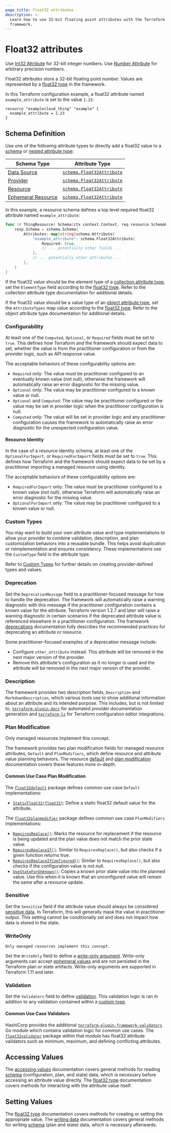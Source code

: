 ```yaml
---
page_title: Float32 attributes
description: >-
  Learn how to use 32-bit floating point attributes with the Terraform plugin
  framework.
---
```


# Float32 attributes

<Tip>

Use [Int32 Attribute](/terraform/plugin/framework/handling-data/attributes/int32) for 32-bit integer numbers. Use [Number Attribute](/terraform/plugin/framework/handling-data/attributes/number) for arbitrary precision numbers.

</Tip>

Float32 attributes store a 32-bit floating point number. Values are represented by a [float32 type](/terraform/plugin/framework/handling-data/types/float32) in the framework.

In this Terraform configuration example, a float32 attribute named `example_attribute` is set to the value `1.23`:

```hcl
resource "examplecloud_thing" "example" {
  example_attribute = 1.23
}
```

## Schema Definition

Use one of the following attribute types to directly add a float32 value to a [schema](/terraform/plugin/framework/handling-data/schemas) or [nested attribute type](/terraform/plugin/framework/handling-data/attributes#nested-attribute-types):

| Schema Type | Attribute Type |
|-------------|----------------|
| [Data Source](/terraform/plugin/framework/data-sources) | [`schema.Float32Attribute`](https://pkg.go.dev/github.com/hashicorp/terraform-plugin-framework/datasource/schema#Float32Attribute) |
| [Provider](/terraform/plugin/framework/providers) | [`schema.Float32Attribute`](https://pkg.go.dev/github.com/hashicorp/terraform-plugin-framework/provider/schema#Float32Attribute) |
| [Resource](/terraform/plugin/framework/resources) | [`schema.Float32Attribute`](https://pkg.go.dev/github.com/hashicorp/terraform-plugin-framework/resource/schema#Float32Attribute) |
| [Ephemeral Resource](/terraform/plugin/framework/ephemeral-resources) | [`schema.Float32Attribute`](https://pkg.go.dev/github.com/hashicorp/terraform-plugin-framework/ephemeral/schema#Float32Attribute) |

In this example, a resource schema defines a top level required float32 attribute named `example_attribute`:

```go
func (r ThingResource) Schema(ctx context.Context, req resource.SchemaRequest, resp *resource.SchemaResponse) {
    resp.Schema = schema.Schema{
        Attributes: map[string]schema.Attribute{
            "example_attribute": schema.Float32Attribute{
                Required: true,
                // ... potentially other fields ...
            },
            // ... potentially other attributes ...
        },
    }
}
```

If the float32 value should be the element type of a [collection attribute type](/terraform/plugin/framework/handling-data/attributes#collection-attribute-types), set the `ElementType` field according to the [float32 type](/terraform/plugin/framework/handling-data/types/float32). Refer to the collection attribute type documentation for additional details.

If the float32 value should be a value type of an [object attribute type](/terraform/plugin/framework/handling-data/attributes#object-attribute-type), set the `AttributeTypes` map value according to the [float32 type](/terraform/plugin/framework/handling-data/types/float32). Refer to the object attribute type documentation for additional details.

### Configurability

At least one of the `Computed`, `Optional`, or `Required` fields must be set to `true`. This defines how Terraform and the framework should expect data to set, whether the value is from the practitioner configuration or from the provider logic, such as API response value.

The acceptable behaviors of these configurability options are:

- `Required` only: The value must be practitioner configured to an eventually known value (not null), otherwise the framework will automatically raise an error diagnostic for the missing value.
- `Optional` only: The value may be practitioner configured to a known value or null.
- `Optional` and `Computed`: The value may be practitioner configured or the value may be set in provider logic when the practitioner configuration is null.
- `Computed` only: The value will be set in provider logic and any practitioner configuration causes the framework to automatically raise an error diagnostic for the unexpected configuration value.

#### Resource Identity

In the case of a resource identity schema, at least one of the `OptionalForImport`, or `RequiredForImport` fields must be set to `true`. This defines how Terraform and the framework should expect data to be set by a practitioner importing a managed resource using identity.

The acceptable behaviors of these configurability options are:

- `RequiredForImport` only: The value must be practitioner configured to a known value (not null), otherwise Terraform will automatically raise an error diagnostic for the missing value.
- `OptionalForImport` only: The value may be practitioner configured to a known value or null.

### Custom Types

You may want to build your own attribute value and type implementations to allow your provider to combine validation, description, and plan customization behaviors into a reusable bundle. This helps avoid duplication or reimplementation and ensures consistency. These implementations use the `CustomType` field in the attribute type.

Refer to [Custom Types](/terraform/plugin/framework/handling-data/types/custom) for further details on creating provider-defined types and values.

### Deprecation

Set the `DeprecationMessage` field to a practitioner-focused message for how to handle the deprecation. The framework will automatically raise a warning diagnostic with this message if the practitioner configuration contains a known value for the attribute. Terraform version 1.2.7 and later will raise a warning diagnostic in certain scenarios if the deprecated attribute value is referenced elsewhere in a practitioner configuration. The framework [deprecations](/terraform/plugin/framework/deprecations) documentation fully describes the recommended practices for deprecating an attribute or resource.

Some practitioner-focused examples of a deprecation message include:

- Configure `other_attribute` instead. This attribute will be removed in the next major version of the provider.
- Remove this attribute's configuration as it no longer is used and the attribute will be removed in the next major version of the provider.

### Description

The framework provides two description fields, `Description` and `MarkdownDescription`, which various tools use to show additional information about an attribute and its intended purpose. This includes, but is not limited to, [`terraform-plugin-docs`](https://github.com/hashicorp/terraform-plugin-docs) for automated provider documentation generation and [`terraform-ls`](https://github.com/hashicorp/terraform-ls) for Terraform configuration editor integrations.

### Plan Modification

<Highlight>

Only managed resources implement this concept.

</Highlight>

The framework provides two plan modification fields for managed resource attributes, `Default` and `PlanModifiers`, which define resource and attribute value planning behaviors. The resource [default](/terraform/plugin/framework/resources/default) and [plan modification](/terraform/plugin/framework/resources/plan-modification) documentation covers these features more in-depth.

#### Common Use Case Plan Modification

The [`float32default`](https://pkg.go.dev/github.com/hashicorp/terraform-plugin-framework/resource/schema/float32default) package defines common use case `Default` implementations:

- [`StaticFloat32(float32)`](https://pkg.go.dev/github.com/hashicorp/terraform-plugin-framework/resource/schema/float32default#StaticFloat32): Define a static float32 default value for the attribute.

The [`float32planmodifier`](https://pkg.go.dev/github.com/hashicorp/terraform-plugin-framework/resource/schema/float32planmodifier) package defines common use case `PlanModifiers` implementations:

- [`RequiresReplace()`](https://pkg.go.dev/github.com/hashicorp/terraform-plugin-framework/resource/schema/float32planmodifier#RequiresReplace): Marks the resource for replacement if the resource is being updated and the plan value does not match the prior state value.
- [`RequiresReplaceIf()`](https://pkg.go.dev/github.com/hashicorp/terraform-plugin-framework/resource/schema/float32planmodifier#RequiresReplaceIf): Similar to `RequiresReplace()`, but also checks if a given function returns true.
- [`RequiresReplaceIfConfigured()`](https://pkg.go.dev/github.com/hashicorp/terraform-plugin-framework/resource/schema/float32planmodifier#RequiresReplaceIfConfigured): Similar to `RequiresReplace()`, but also checks if the configuration value is not null.
- [`UseStateForUnknown()`](https://pkg.go.dev/github.com/hashicorp/terraform-plugin-framework/resource/schema/float32planmodifier#UseStateForUnknown): Copies a known prior state value into the planned value. Use this when it is known that an unconfigured value will remain the same after a resource update.

### Sensitive

Set the `Sensitive` field if the attribute value should always be considered [sensitive data](/terraform/language/state/sensitive-data). In Terraform, this will generally mask the value in practitioner output. This setting cannot be conditionally set and does not impact how data is stored in the state.

### WriteOnly

<Highlight>

    Only managed resources implement this concept.

</Highlight>

Set the `WriteOnly` field to define a [write-only argument](/terraform/plugin/framework/resources/write-only-arguments).
Write-only arguments can accept [ephemeral values](/terraform/language/resources/ephemeral)
and are not persisted in the Terraform plan or state artifacts. Write-only arguments are supported in Terraform 1.11 and later.

### Validation

Set the `Validators` field to define [validation](/terraform/plugin/framework/validation#attribute-validation). This validation logic is ran in addition to any validation contained within a [custom type](#custom-types).

#### Common Use Case Validators

HashiCorp provides the additional [`terraform-plugin-framework-validators`](https://pkg.go.dev/github.com/hashicorp/terraform-plugin-framework-validators) Go module which contains validation logic for common use cases. The [`float32validator`](https://pkg.go.dev/github.com/hashicorp/terraform-plugin-framework-validators/float32validator) package within that module has float32 attribute validators such as minimum, maximum, and defining conflicting attributes.

## Accessing Values

The [accessing values](/terraform/plugin/framework/handling-data/accessing-values) documentation covers general methods for reading [schema](/terraform/plugin/framework/handling-data/schemas) (configuration, plan, and state) data, which is necessary before accessing an attribute value directly. The [float32 type](/terraform/plugin/framework/handling-data/types/float32#accessing-values) documentation covers methods for interacting with the attribute value itself.

## Setting Values

The [float32 type](/terraform/plugin/framework/handling-data/types/float32#setting-values) documentation covers methods for creating or setting the appropriate value. The [writing data](/terraform/plugin/framework/handling-data/writing-state) documentation covers general methods for writing [schema](/terraform/plugin/framework/handling-data/schemas) (plan and state) data, which is necessary afterwards.
